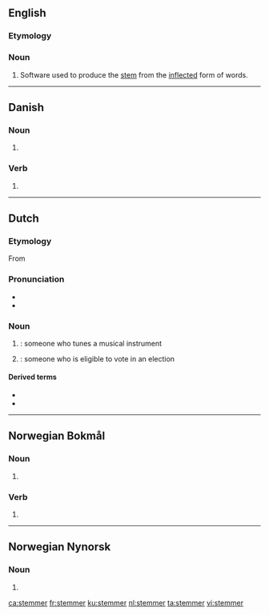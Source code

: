 ==English==
{{wikipedia|stemming}}
===Etymology===
{{suffix|stem|er|lang=en}}

===Noun===
{{en-noun}}
# {{context|computing|linguistics|lang=en}} Software used to produce the [[stem]] from the [[inflected]] form of words.

----

==Danish==

===Noun===
{{head|da|noun form|g=c}}

# {{plural indefinite of|stemme|lang=da}}

===Verb===
{{head|da|verb form}}

# {{present tense of|stemme|lang=da}}

----

==Dutch==

===Etymology===
From {{suffix|stemmen|er|lang=nl}}

===Pronunciation===
* {{audio|Nl-stemmer.ogg|Audio}}
* {{hyphenation|stem|mer|lang=nl}}

===Noun===
{{nl-noun|m|-s|stemmertje}}

# {{l|en|tuner}}: someone who tunes a musical instrument
# {{l|en|voter}}: someone who is eligible to vote in an election

====Derived terms====
* {{l|nl|fijnstemmer}}
* {{l|nl|pianostemmer}}

----

==Norwegian Bokmål==

===Noun===
{{head|nb|noun form|g=m}}

# {{inflection of|stemme||indefinite|p|lang=nb}}

===Verb===
{{head|nb|verb form}}

# {{present tense of|stemme|lang=nb}}

----

==Norwegian Nynorsk==

===Noun===
{{head|nn|noun form|g=f}}

# {{inflection of|stemme||indefinite|p|lang=nn}}

[[ca:stemmer]]
[[fr:stemmer]]
[[ku:stemmer]]
[[nl:stemmer]]
[[ta:stemmer]]
[[vi:stemmer]]